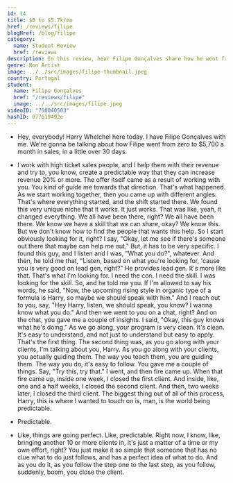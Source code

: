 ```yaml
---
id: 14
title: $0 to $5.7k/mo
href: /reviews/filipe
blogHref: /blog/filipe
category:
  name: Student Review
  href: /reviews
description: In this review, hear Filipe Gonçalves share how he went from $0 to $5.7k/mo in a little over 30 days helping high ticket sales professionals lift their close rate through buyer mirroring.
genre: Non Artist
image: ../../src/images/filipe-thumbnail.jpeg
country: Portugal
student:
  name: Filipe Gonçalves
  href: "/reviews/filipe"
  image: ../../src/images/filipe.jpeg
videoID: "758040503"
hashID: 077619492e
---
```


- Hey, everybody! Harry Whelchel here today. I have Filipe Gonçalves with me. We're gonna be talking about how Filipe went from zero to $5,700 a month in sales, in a little over 30 days.

- I work with high ticket sales people, and I help them with their revenue and try to, you know, create a predictable way that they can increase revenue 20% or more. The offer itself came as a result of working with you. You kind of guide me towards that direction. That's what happened. As we start working together, then you came up with different angles. That's where everything started, and the shift started there. We found this very unique niche that it works. It just works. That was like, yeah, it changed everything. We all have been there, right? We all have been there. We know we have a skill that we can share, okay? We know this. But we don't know how to find the people that wants this help. So I start obviously looking for it, right? I say, "Okay, let me see if there's someone out there that maybe can help me out." But, it has to be very specific. I found this guy, and I listen and I was, "What you do?", whatever. And then, he told me that, "Listen, based on what you're looking for, 'cause you is very good on lead gen, right?" He provides lead gen. It's more like that. That's what I'm looking for. I need the con. I need the skill. I was looking for the skill. So, and he told me you. If I'm allowed to say his words, he said, "Now, the upcoming rising style in organic type of a formula is Harry, so maybe we should speak with him." And I reach out to you, say, "Hey Harry, listen, we should speak, you know? I wanna know what you do." And then we went to you on a chat, right? And on the chat, you gave me a couple of insights. I said, "Okay, this guy knows what he's doing." As we go along, your program is very clean. It's clean. It's easy to understand, and not just to understand but easy to apply. That's the first thing. The second thing was, as you go along with your clients, I'm talking about you, Harry. As you go along with your clients, you actually guiding them. The way you teach them, you are guiding them. The way you do, it's easy to follow. You gave me a couple of things. Say, "Try this, try that." I went, and then fire came up. When that fire came up, inside one week, I closed the first client. And inside, like, one and a half weeks, I closed the second client. And then, two weeks later, I closed the third client. The biggest thing out of all of this process, Harry, this is where I wanted to touch on is, man, is the world being predictable.

- Predictable.

- Like, things are going perfect. Like, predictable. Right now, I know, like, bringing another 10 or more clients in, it's just a matter of a time or my own effort, right? You just make it so simple that someone that has no clue what to do just follows, and has a perfect idea of what to do. And as you do it, as you follow the step one to the last step, as you follow, suddenly, boom, you close the client.
